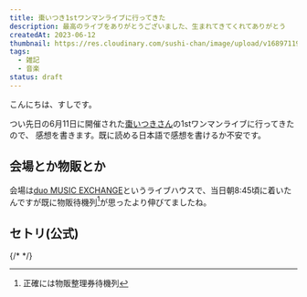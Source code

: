 ```yaml
---
title: 棗いつき1stワンマンライブに行ってきた
description: 最高のライブをありがとうございました、生まれてきてくれてありがとう
createdAt: 2023-06-12
thumbnail: https://res.cloudinary.com/sushi-chan/image/upload/v1689711906/blog/music/tamu_xdgsmb.jpg
tags:
  - 雑記
  - 音楽
status: draft
---
```



こんにちは、すしです。

つい先日の6月11日に開催された[棗いつきさん](https://twitter.com/itsukinatsume)の1stワンマンライブに行ってきたので、
感想を書きます。既に読める日本語で感想を書けるか不安です。

## 会場とか物販とか

会場は[duo MUSIC EXCHANGE](http://www.duomusicexchange.com)というライブハウスで、当日朝8:45頃に着いたんですが既に物販待機列[^1]が思ったより伸びてましたね。
[^1]: 正確には物販整理券待機列

## セトリ(公式)

{/* <TweetCard id="1668148299801694208" /> */}

